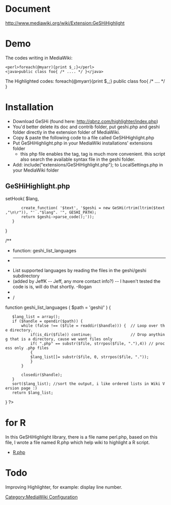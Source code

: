 = Document =
http://www.mediawiki.org/wiki/Extension:GeSHiHighlight

= Demo =
The codes writing in MediaWiki:
<pre><perl>foreach(@myarr){print $_;}</perl> 
<java>public class foo{ /* .... */ }</java>
</pre>
The Highlighted codes:
<perl>foreach(@myarr){print $_;}</perl> 
<java>public class foo{ /* .... */ }</java>

= Installation =
* Download GeSHi (found here: http://qbnz.com/highlighter/index.php)
* You'd better delete its doc and contrib folder, put geshi.php and geshi folder directly in the extension folder of MediaWiki.
* Copy & paste the following code to a file called GeSHiHighlight.php
* Put GeSHiHighlight.php in your MediaWiki installations' extensions folder
** this php file enables the tag, tag is much more convenient. this script also search the available syntax file in the geshi folder.
* Add: <php>include("extensions/GeSHiHighlight.php");</php> to LocalSettings.php in your MediaWiki folder

== GeSHiHighlight.php ==
<php>
<?php
# GeSHiHighlight.php
# 
# By: E. Rogan Creswick (aka: Largos)
# creswick@gmail.com
# wiki.ciscavate.org
#
# License: GeSHi Highlight is released under the Gnu Public License (GPL), and comes with no warranties.
# The text of the GPL can be found here: http://www.gnu.org/licenses/gpl.html
# Loosely based on SyntaxHighlight.php by Coffman, (www.wickle.com)

# you want to change the below two lines
require_once("geshi.php"); // i asume geshi.php is in the same directory as GeSHiHighlight.php (that is 'extensions' dir)

define("GESHI_PATH","extensions/geshi");// definition where are stored geshi language parsing files


# ok, end of editing :)


class SyntaxSettings {};
				 
$wgSyntaxSettings = new SyntaxSettings; 
$wgExtensionFunctions[] = "wfSyntaxExtension"; 
									 
function wfSyntaxExtension() { 
	global $wgParser;
	$langArray = geshi_list_languages(GESHI_PATH);
# $langArray = array("actionscript","ada","apache","asm","asp","bash",
# "caddcl","cadlisp","c","cpp","css","delphi",
# "html4strict","java","javascript","lisp", "lua",
# "nsis","oobas","pascal","perl","php-brief","php",
# "python","qbasic","sql","vb","visualfoxpro","xml");
	foreach ( $langArray as $lang ){
		if ($lang == "" || $lang == "div") continue; 
		$wgParser->setHook( $lang, 
		create_function( '$text', '$geshi = new GeSHi(rtrim(ltrim($text,"\n\r")), "' ."$lang". '", GESHI_PATH);
		return $geshi->parse_code();')); 
	} 
} 

/**
* function: geshi_list_languages
* -------------------------
* List supported languages by reading the files in the geshi/geshi subdirectory
* (added by JeffK -- Jeff, any more contact info?) -- I haven't tested the code is is, will do that shortly. -Rogan
*
*/
function geshi_list_languages ( $path = 'geshi/' )
{
	$lang_list = array();
	if ($handle = opendir($path)) {
		while (false !== ($file = readdir($handle))) {	// Loop over the directory. 
			if(is_dir($file)) continue;					// Drop anything that is a directory, cause we want files only
			if( ".php" == substr($file, strrpos($file, "."),4)) // process only .php files
			{
			$lang_list[]= substr($file, 0, strrpos($file, "."));
			}
		}

		closedir($handle);
	}
	sort($lang_list); //sort the output, i like ordered lists in Wiki Version page :)
	return $lang_list;
} 
?>
</php>

= for R =
In this GeSHiHighlight library, there is a file name perl.php, based on this file, I wrote a file named R.php which help wiki to highlight a R script.
* [[R.php]]

= Todo =
Improving Highlighter, for example: display line number.

[[Category:MediaWiki Configuration]]